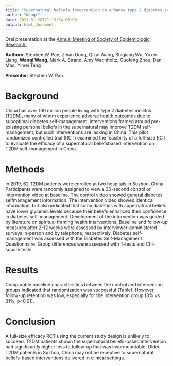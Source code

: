 ```yaml
---
title: "Supernatural beliefs intervention to enhance type 2 diabetes self-management in China: a pilot randomized controlled trial"
author: "Wanqi"
date: 2021-01-20T21:13:54-06:00
output: html_document
---
```


Oral presentation at the [Annual Meeting of Society of Epidemiologic Research.](https://epiresearch.org/)


**Authors**: Stephen W. Pan, Zihan Dong, Qikai Wang, Shiqiang Wu, Yuxin Liang, **Wanqi Wang**, Mark A. Strand, Amy Wachholtz, Guofeng Zhou, Dan Mao, Yimei Tang

**Presenter**: Stephen W. Pan

# Background

China has over 100 million people living with type 2 diabetes mellitus (T2DM), many of
whom experience adverse health outcomes due to suboptimal diabetes self-management.
Interventions framed around pre-existing personal beliefs in the supernatural may improve T2DM
self-management, but such interventions are lacking in China. This pilot randomized controlled trial
(RCT) examined the feasibility of a full-size RCT to evaluate the efficacy of a supernatural beliefsbased intervention on T2DM self-management in China. 

# Methods

In 2019, 62 T2DM patients were
enrolled at two hospitals in Suzhou, China. Participants were randomly assigned to view a 30-second
control or intervention video at baseline. The control video showed general diabetes selfmanagement information. The intervention video showed identical information, but also indicated
that some diabetics with supernatural beliefs have lower glycemic levels because their beliefs
enhanced their confidence in diabetes self-management. Development of the intervention was
guided by literature on spiritual framing health interventions. Baseline and follow-up measures after
2-12 weeks were assessed by interviewer-administered surveys in-person and by telephone,
respectively. Diabetes self-management was assessed with the Diabetes Self-Management
Questionnaire. Group differences were assessed with T-tests and Chi-square tests. 

# Results

Comparable baseline characteristics between the control and intervention groups indicated that
randomization was successful (Table). However, follow-up retention was low, especially for the
intervention group (3% vs 31%, p<0.01). 

# Conclusion

A full-size efficacy RCT using the current study design is unlikely to succeed. T2DM patients shown the supernatural beliefs-based intervention had significantly higher loss to follow-up that was insurmountable. Older T2DM patients in Suzhou, China may not be receptive to supernatural beliefs-based interventions delivered in clinical settings.